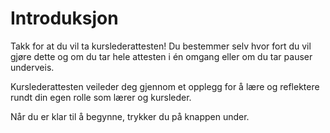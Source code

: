 # Introduksjon

<p className="lead">Takk for at du vil ta kurslederattesten! Du bestemmer selv hvor fort du vil
gjøre dette og om du tar hele attesten i én omgang eller om du tar pauser underveis.</p>

Kurslederattesten veileder deg gjennom et opplegg for å lære og reflektere rundt din egen rolle som
lærer og kursleder.

Når du er klar til å begynne, trykker du på knappen under.